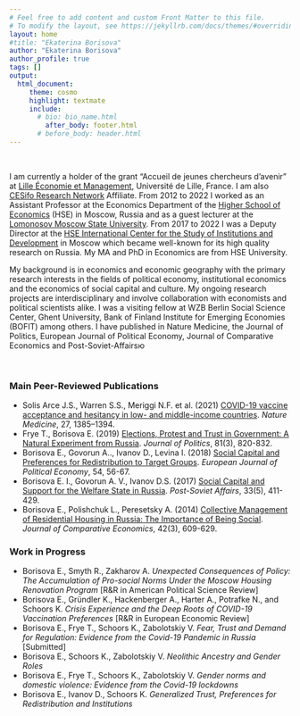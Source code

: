 ```yaml
---
# Feel free to add content and custom Front Matter to this file.
# To modify the layout, see https://jekyllrb.com/docs/themes/#overriding-theme-defaults
layout: home
#title: "Ekaterina Borisova"
author: "Ekaterina Borisova"
author_profile: true
tags: []
output:
  html_document:
     theme: cosmo
     highlight: textmate
     include:
       # bio: bio_name.html
         after_body: footer.html
       # before_body: header.html
---
```


<br>

I am currently a holder of the grant “Accueil de jeunes chercheurs d’avenir” at [Lille Économie et Management](https://lem.univ-lille.fr/), Université de Lille, France. I am also [CESifo Research Network](https://www.cesifo.org/en) Affiliate. From 2012 to 2022 I worked as an Assistant Professor at the Economics Department of the [Higher School of Economics](https://www.hse.ru/en/) (HSE) in Moscow, Russia and as a guest lecturer at the [Lomonosov Moscow State University](https://www.msu.ru/en/). From 2017 to 2022 I was a Deputy Director at the [HSE International Center for the Study of Institutions and Development](https://iims.hse.ru/en/csid/) in Moscow which became well-known for its high quality research on Russia. My MA and PhD in Economics are from HSE University.

My background is in economics and economic geography with the primary research interests in the fields of political economy, institutional economics and the economics of social capital and culture. My ongoing research projects are interdisciplinary and involve collaboration with economists and political scientists alike. I was a visiting fellow at WZB Berlin Social Science Center, Ghent University, Bank of Finland Institute for Emerging Economies (BOFIT) among others. I have published in Nature Medicine, the Journal of Politics, European Journal of Political Economy, Journal of Comparative Economics and Post-Soviet-Affairsю

<br>

### Main Peer-Reviewed Publications

- Solis Arce J.S., Warren S.S., Meriggi N.F. et al. (2021) [COVID-19 vaccine acceptance and hesitancy in low- and middle-income countries](https://www.nature.com/articles/s41591-021-01454-y). _Nature Medicine_, 27, 1385–1394.
- Frye T., Borisova E. (2019) [Elections, Protest and Trust in Government: A Natural Experiment from Russia](https://www.journals.uchicago.edu/doi/abs/10.1086/702944?mobileUi=0). _Journal of Politics_, 81(3), 820-832.
- Borisova E., Govorun A.., Ivanov D., Levina I. (2018) [Social Capital and Preferences for Redistribution to Target Groups](https://www.sciencedirect.com/science/article/abs/pii/S0176268018300259). _European Journal of Political Economy_, 54, 56-67.
- Borisova E. I., Govorun A. V., Ivanov D.S. (2017) [Social Capital and Support for the Welfare State in Russia](https://www.tandfonline.com/doi/abs/10.1080/1060586X.2017.1348588?journalCode=rpsa20). _Post-Soviet Affairs_, 33(5), 411-429.
- Borisova E., Polishchuk L., Peresetsky A. (2014) [Collective Management of Residential Housing in Russia: The Importance of Being Social](https://www.sciencedirect.com/science/article/pii/S0147596714000328). _Journal of Comparative Economics_, 42(3), 609-629.

### Work in Progress

- Borisova E., Smyth R., Zakharov A. *Unexpected  Consequences  of  Policy:   The  Accumulation  of  Pro-social  Norms  Under  the Moscow Housing Renovation Program* [R&R in American Political Science Review]
- Borisova E., Gründler K., Hackenberger A., Harter A., Potrafke N., and Schoors K. *Crisis Experience and the Deep Roots of COVID-19 Vaccination Preferences* [R&R in European Economic Review]
- Borisova E., Frye T., Schoors K., Zabolotskiy V. *Fear, Trust and Demand for Regulation: Evidence from the Covid-19 Pandemic in Russia* [Submitted]
- Borisova E., Schoors K., Zabolotskiy V. *Neolithic Ancestry and Gender Roles*
- Borisova E., Frye T., Schoors K., Zabolotskiy V. *Gender norms and domestic violence: Evidence from the Covid-19 lockdowns*
- Borisova E., Ivanov D., Schoors K. *Generalized Trust, Preferences for Redistribution and Institutions*

